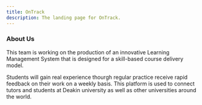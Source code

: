 ```yaml
---
title: OnTrack
description: The landing page for OnTrack.
---
```



<Card title="Welcome to OnTrack" icon="bars" />

<CardGrid>
  <LinkCard title="GitHub" href="https://github.com/doubtfire-lms" />
  <LinkCard
    title="Trello"
    href="https://trello.com/b/IKabVmzt/ontrack"
  />
</CardGrid>

### About Us

This team is working on the production of an innovative Learning Management System that is designed
for a skill-based course delivery model.

Students will gain real experience thourgh regular practice receive rapid feedback on their work on
a weekly basis. This platform is used to connect tutors and students at Deakin university as well as
other universities around the world.
